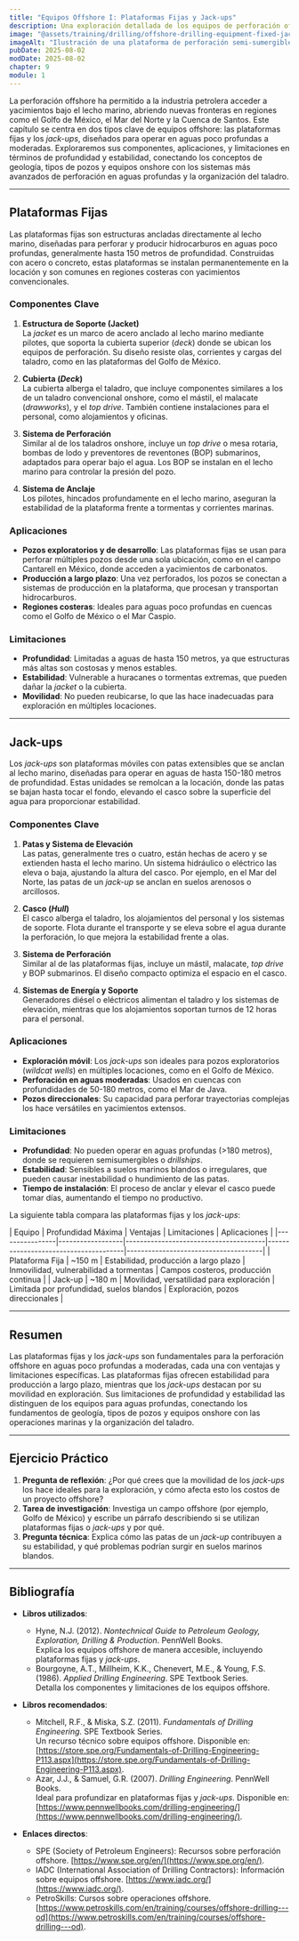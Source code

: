 ```yaml
---
title: "Equipos Offshore I: Plataformas Fijas y Jack-ups"
description: Una exploración detallada de los equipos de perforación offshore, centrada en las plataformas fijas y los *jack-ups*, con un análisis de sus limitaciones de profundidad y estabilidad. Este capítulo conecta los fundamentos de los pozos y equipos onshore con las operaciones en entornos marinos.
image: "@assets/training/drilling/offshore-drilling-equipment-fixed-jackups/cover.jpg"
imageAlt: "Ilustración de una plataforma de perforación semi-sumergible durante el atardecer, vista desde un ángulo bajo para enfatizar su escala"
pubDate: 2025-08-02
modDate: 2025-08-02
chapter: 9
module: 1
---
```


La perforación offshore ha permitido a la industria petrolera acceder a yacimientos bajo el lecho marino, abriendo nuevas fronteras en regiones como el Golfo de México, el Mar del Norte y la Cuenca de Santos. Este capítulo se centra en dos tipos clave de equipos offshore: las plataformas fijas y los *jack-ups*, diseñados para operar en aguas poco profundas a moderadas. Exploraremos sus componentes, aplicaciones, y limitaciones en términos de profundidad y estabilidad, conectando los conceptos de geología, tipos de pozos y equipos onshore con los sistemas más avanzados de perforación en aguas profundas y la organización del taladro.

---

## Plataformas Fijas

Las plataformas fijas son estructuras ancladas directamente al lecho marino, diseñadas para perforar y producir hidrocarburos en aguas poco profundas, generalmente hasta 150 metros de profundidad. Construidas con acero o concreto, estas plataformas se instalan permanentemente en la locación y son comunes en regiones costeras con yacimientos convencionales.

### Componentes Clave

1. **Estructura de Soporte (Jacket)**  
   La *jacket* es un marco de acero anclado al lecho marino mediante pilotes, que soporta la cubierta superior (*deck*) donde se ubican los equipos de perforación. Su diseño resiste olas, corrientes y cargas del taladro, como en las plataformas del Golfo de México.

2. **Cubierta (*Deck*)**  
   La cubierta alberga el taladro, que incluye componentes similares a los de un taladro convencional onshore, como el mástil, el malacate (*drawworks*), y el *top drive*. También contiene instalaciones para el personal, como alojamientos y oficinas.

3. **Sistema de Perforación**  
   Similar al de los taladros onshore, incluye un *top drive* o mesa rotaria, bombas de lodo y preventores de reventones (BOP) submarinos, adaptados para operar bajo el agua. Los BOP se instalan en el lecho marino para controlar la presión del pozo.

4. **Sistema de Anclaje**  
   Los pilotes, hincados profundamente en el lecho marino, aseguran la estabilidad de la plataforma frente a tormentas y corrientes marinas.

### Aplicaciones

- **Pozos exploratorios y de desarrollo**: Las plataformas fijas se usan para perforar múltiples pozos desde una sola ubicación, como en el campo Cantarell en México, donde acceden a yacimientos de carbonatos.
- **Producción a largo plazo**: Una vez perforados, los pozos se conectan a sistemas de producción en la plataforma, que procesan y transportan hidrocarburos.
- **Regiones costeras**: Ideales para aguas poco profundas en cuencas como el Golfo de México o el Mar Caspio.

### Limitaciones

- **Profundidad**: Limitadas a aguas de hasta 150 metros, ya que estructuras más altas son costosas y menos estables.
- **Estabilidad**: Vulnerable a huracanes o tormentas extremas, que pueden dañar la *jacket* o la cubierta.
- **Movilidad**: No pueden reubicarse, lo que las hace inadecuadas para exploración en múltiples locaciones.

---

## Jack-ups

Los *jack-ups* son plataformas móviles con patas extensibles que se anclan al lecho marino, diseñadas para operar en aguas de hasta 150-180 metros de profundidad. Estas unidades se remolcan a la locación, donde las patas se bajan hasta tocar el fondo, elevando el casco sobre la superficie del agua para proporcionar estabilidad.

### Componentes Clave

1. **Patas y Sistema de Elevación**  
   Las patas, generalmente tres o cuatro, están hechas de acero y se extienden hasta el lecho marino. Un sistema hidráulico o eléctrico las eleva o baja, ajustando la altura del casco. Por ejemplo, en el Mar del Norte, las patas de un *jack-up* se anclan en suelos arenosos o arcillosos.

2. **Casco (*Hull*)**  
   El casco alberga el taladro, los alojamientos del personal y los sistemas de soporte. Flota durante el transporte y se eleva sobre el agua durante la perforación, lo que mejora la estabilidad frente a olas.

3. **Sistema de Perforación**  
   Similar al de las plataformas fijas, incluye un mástil, malacate, *top drive* y BOP submarinos. El diseño compacto optimiza el espacio en el casco.

4. **Sistemas de Energía y Soporte**  
   Generadores diésel o eléctricos alimentan el taladro y los sistemas de elevación, mientras que los alojamientos soportan turnos de 12 horas para el personal.

### Aplicaciones

- **Exploración móvil**: Los *jack-ups* son ideales para pozos exploratorios (*wildcat wells*) en múltiples locaciones, como en el Golfo de México.
- **Perforación en aguas moderadas**: Usados en cuencas con profundidades de 50-180 metros, como el Mar de Java.
- **Pozos direccionales**: Su capacidad para perforar trayectorias complejas los hace versátiles en yacimientos extensos.

### Limitaciones

- **Profundidad**: No pueden operar en aguas profundas (>180 metros), donde se requieren semisumergibles o *drillships*.
- **Estabilidad**: Sensibles a suelos marinos blandos o irregulares, que pueden causar inestabilidad o hundimiento de las patas.
- **Tiempo de instalación**: El proceso de anclar y elevar el casco puede tomar días, aumentando el tiempo no productivo.

La siguiente tabla compara las plataformas fijas y los *jack-ups*:

<div class="table-wrapper">
| Equipo         | Profundidad Máxima | Ventajas                              | Limitaciones                          | Aplicaciones                          |
|----------------|------------------|---------------------------------------|--------------------------------------|--------------------------------------|
| Plataforma Fija    | ~150 m                | Estabilidad, producción a largo plazo    | Inmovilidad, vulnerabilidad a tormentas   | Campos costeros, producción continua     |
| Jack-up            | ~180 m                | Movilidad, versatilidad para exploración | Limitada por profundidad, suelos blandos  | Exploración, pozos direccionales         |
</div>

---

## Resumen

Las plataformas fijas y los *jack-ups* son fundamentales para la perforación offshore en aguas poco profundas a moderadas, cada una con ventajas y limitaciones específicas. Las plataformas fijas ofrecen estabilidad para producción a largo plazo, mientras que los *jack-ups* destacan por su movilidad en exploración. Sus limitaciones de profundidad y estabilidad las distinguen de los equipos para aguas profundas, conectando los fundamentos de geología, tipos de pozos y equipos onshore con las operaciones marinas y la organización del taladro.

---

## Ejercicio Práctico

1. **Pregunta de reflexión**: ¿Por qué crees que la movilidad de los *jack-ups* los hace ideales para la exploración, y cómo afecta esto los costos de un proyecto offshore?
2. **Tarea de investigación**: Investiga un campo offshore (por ejemplo, Golfo de México) y escribe un párrafo describiendo si se utilizan plataformas fijas o *jack-ups* y por qué.
3. **Pregunta técnica**: Explica cómo las patas de un *jack-up* contribuyen a su estabilidad, y qué problemas podrían surgir en suelos marinos blandos.

---

## Bibliografía

- **Libros utilizados**:
  - Hyne, N.J. (2012). *Nontechnical Guide to Petroleum Geology, Exploration, Drilling & Production*. PennWell Books.  
    Explica los equipos offshore de manera accesible, incluyendo plataformas fijas y *jack-ups*.
  - Bourgoyne, A.T., Millheim, K.K., Chenevert, M.E., & Young, F.S. (1986). *Applied Drilling Engineering*. SPE Textbook Series.  
    Detalla los componentes y limitaciones de los equipos offshore.

- **Libros recomendados**:
  - Mitchell, R.F., & Miska, S.Z. (2011). *Fundamentals of Drilling Engineering*. SPE Textbook Series.  
    Un recurso técnico sobre equipos offshore. Disponible en: [https://store.spe.org/Fundamentals-of-Drilling-Engineering-P113.aspx](https://store.spe.org/Fundamentals-of-Drilling-Engineering-P113.aspx).
  - Azar, J.J., & Samuel, G.R. (2007). *Drilling Engineering*. PennWell Books.  
    Ideal para profundizar en plataformas fijas y *jack-ups*. Disponible en: [https://www.pennwellbooks.com/drilling-engineering/](https://www.pennwellbooks.com/drilling-engineering/).

- **Enlaces directos**:
  - SPE (Society of Petroleum Engineers): Recursos sobre perforación offshore. [https://www.spe.org/en/](https://www.spe.org/en/).
  - IADC (International Association of Drilling Contractors): Información sobre equipos offshore. [https://www.iadc.org/](https://www.iadc.org/).
  - PetroSkills: Cursos sobre operaciones offshore. [https://www.petroskills.com/en/training/courses/offshore-drilling---od](https://www.petroskills.com/en/training/courses/offshore-drilling---od).